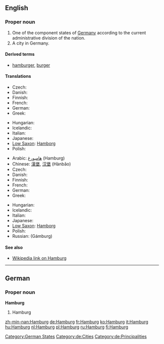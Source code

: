 ==English==
{{wikipedia}}

===Proper noun===
{{en-proper noun}}

# One of the component states of [[Germany]] according to the current administrative division of the nation.
# A city in Germany.

====Derived terms====
* [[hamburger]], [[burger]]

====Translations====
{{trans-top|state}}
* Czech: {{t-|cs|Hamburk|m}}
* Danish: {{t-|da|Hamborg|c}}
* Finnish: {{t+|fi|Hampuri}}
* French: {{t+|fr|Hambourg}}
* German: {{t+|de|Hamburg|f}}
* Greek: {{t+|el|Αμβούργο|tr=Amvoúrgo|sc=Grek}}
{{trans-mid}}
* Hungarian: {{t+|hu|Hamburg}}
* Icelandic: {{t-|is|Hamborg|f}}
* Italian: {{t-|it|Amburgo|f}}
* Japanese: {{t-|ja|ハンブルグ|tr=Hanburugu|sc=Jpan}}
* [[Low Saxon]]: [[Hamborg]]
* Polish: {{t+|pl|Hamburg|m}}
{{trans-bottom}}

{{trans-top|city}}
* Arabic: [[هامبورغ]] (Hamburg)
* Chinese: [[漢堡]], [[汉堡]] (Hànbǎo)
* Czech: {{t-|cs|Hamburk|m}}
* Danish: {{t-|da|Hamborg|c}}
* Finnish: {{t+|fi|Hampuri}}
* French: {{t+|fr|Hambourg}}
* German: {{t+|de|Hamburg|f}}
* Greek: {{t+|el|Αμβούργο|tr=Amvoúrgo|sc=Grek}}
{{trans-mid}}
* Hungarian: {{t+|hu|Hamburg}}
* Icelandic: {{t-|is|Hamborg|f}}
* Italian: {{t-|it|Amburgo|f}}
* Japanese: {{t-|ja|ハンブルグ|tr=Hanburugu|sc=Jpan}}
* [[Low Saxon]]: [[Hamborg]]
* Polish: {{t+|pl|Hamburg|m}}
* Russian: {{t+|ru|Гамбург|m|sc=Cyrl}} (Gámburg)
{{trans-bottom}}

====See also====
* [[w:Hamburg|Wikipedia link on Hamburg]]

{{wikipedia|lang=de}}

----

==German==

===Proper noun===
'''Hamburg'''

# Hamburg

[[Category:German States]]
[[Category:de:Cities]]
[[Category:de:Principalities]]

[[zh-min-nan:Hamburg]]
[[de:Hamburg]]
[[fr:Hamburg]]
[[ko:Hamburg]]
[[it:Hamburg]]
[[hu:Hamburg]]
[[nl:Hamburg]]
[[pl:Hamburg]]
[[ru:Hamburg]]
[[fi:Hamburg]]